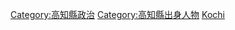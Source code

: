 {{日本行政區劃分類導航|政治人物}}

[[Category:高知縣政治|Category:高知縣政治]]
[[Category:高知縣出身人物|Category:高知縣出身人物]]
[[Category:日本各都道府縣政治人物|Kochi]]